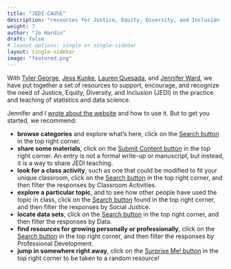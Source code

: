```yaml
---
title: "JEDI-CAUSE"
description: "resources for Justice, Equity, Diversity, and Inclusion (JEDI) infused teaching."
weight: 7
author: "Jo Hardin"
draft: false
# layout options: single or single-sidebar
layout: single-sidebar
image: "featured.png"
---
```


With <a href = "https://stats-tgeorge.github.io/personal_website/about.html" target = "_blank">Tyler George</a>, <a href = "https://www.linkedin.com/in/jessicakunke/" tareget = "_blank">Jess Kunke</a>, <a href = "https://www.linkedin.com/in/lauren-quesada-5604781b5/" target = "_blank">Lauren Quesada</a>, and <a href = "https://www.linkedin.com/in/jennifer-ward-b8600634/" target = "_blank">Jennifer Ward</a>, we have put together a set of resources to support, encourage, and recognize the need of Justice, Equity, Diversity, and Inclusion (JEDI) in the practice and teaching of statistics and data science. 

Jennifer and I <a href = "https://indd.adobe.com/view/a4cf53fa-1384-4edf-b543-da212de8de35" target = "_blank">wrote about the website</a> and how to use it. But to get you started, we recommend:

* **browse categories** and explore what's here, click on the <a href = "https://causeweb.org/jedi/search" target = "_blank">Search button</a> in the top right corner.
* **share some materials**, click on the <a href = "https://causeweb.org/jedi/form/submit-content" target = "_blank">Submit Content button</a> in the top right corner.  An entry is not a formal write-up or manuscript, but instead, it is a way to share JEDI teaching.
* **look for a class activity**, such as one that could be modified to fit your unique classroom, click on the <a href = "https://causeweb.org/jedi/search" target = "_blank">Search button</a> in the top right corner, and then filter the responses by Classroom Activities.
* **explore a particular topic**, and to see how other people have used the topic in class, click on the <a href = "https://causeweb.org/jedi/search" target = "_blank">Search button</a> found in the top right corner, and then filter the responses by Social Justice.
* **locate data sets**, click on the <a href = "https://causeweb.org/jedi/search" target = "_blank">Search button</a> in the top right corner, and then filter the responses by Data.
* **find resources for growing personally or professionally**, click on the <a href = "https://causeweb.org/jedi/search" target = "_blank">Search button</a> in the top right corner, and then filter the responses by Professional Development.
* **jump in somewhere right away**, click on the <a href = "https://www.causeweb.org/jedi/surprise-me" target = "_blank">Surprise Me! button</a> in the top right corner to be taken to a random resource!
 